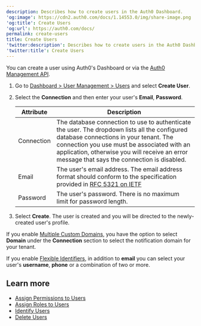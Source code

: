 ```yaml
---
description: Describes how to create users in the Auth0 Dashboard.
'og:image': https://cdn2.auth0.com/docs/1.14553.0/img/share-image.png
'og:title': Create Users
'og:url': https://auth0.com/docs/
permalink: create-users
title: Create Users
'twitter:description': Describes how to create users in the Auth0 Dashboard.
'twitter:title': Create Users
---
```

You can create a user using Auth0's Dashboard or via the [Auth0 Management API](https://auth0.com/docs/api/management/v2/users/post-users).

1. Go to [Dashboard > User Management > Users](https://manage.auth0.com/#/users) and select **Create User**.
2. Select the **Connection** and then enter your user's **Email**, **Password**.

   <table class="table"><thead>
   <tr>
   <th><strong>Attribute</strong></th>
   <th><strong>Description</strong></th>
   </tr>
   </thead>
   <tbody>
   <tr>
   <td>Connection</td>
   <td>The database connection to use to authenticate the user. The dropdown lists all the configured database connections in your tenant. The connection you use must be associated with an application, otherwise you will receive an error message that says the connection is disabled.</td>
   </tr>
   <tr>
   <td>Email</td>
   <td>The user's email address. The email address format should conform to the specification provided in <a href="https://datatracker.ietf.org/doc/html/rfc5321#section-4.1.2">RFC 5321 on IETF</a></td>
   </tr>
   <tr>
   <td>Password</td>
   <td>The user's password. There is no maximum limit for password length.</td>
   </tr>
   </tbody>
   </table>
3. Select **Create**.
   The user is created and you will be directed to the newly-created user's profile.

If you enable [Multiple Custom Domains](/docs/customize/custom-domains/multiple-custom-domains), you have the option to select **Domain** under the **Connection** section to select the notification domain for your tenant.

If you enable [Flexible Identifiers](/docs/authenticate/database-connections/flexible-identifiers-and-attributes), in addition to **email** you can select your user's **username**, **phone** or a combination of two or more.

## Learn more

* [Assign Permissions to Users](/docs/manage-users/access-control/configure-core-rbac/rbac-users/assign-permissions-to-users)
* [Assign Roles to Users](/docs/manage-users/access-control/configure-core-rbac/rbac-users/assign-roles-to-users)
* [Identify Users](/docs/manage-users/user-accounts/identify-users)
* [Delete Users](/docs/manage-users/user-accounts/delete-users)